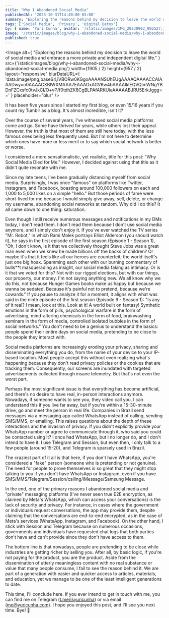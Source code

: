 ```yaml
---
title: "Why I Abandoned Social Media"
publishedAt: '2023-10-31T14:40:00-03:00'
summary: "Exploring the reasons behind my decision to leave the world of social media and embrace a more private and independent digital life."
tags: ['Social Media', 'Privacy', 'Digital Detox']
by: { name: 'Yuri Cunha', avatar: '/static/images/IMG_20230903_092527.jpg' }
image: '/static/images/blog/why-i-abandoned-social-media/why-i-abandoned-social-media.png'
published: true
---
```


<Image
  alt={
    "Exploring the reasons behind my decision to leave the world of social media and embrace a more private and independent digital life."
  }
  src={'/static/images/blog/why-i-abandoned-social-media/why-i-abandoned-social-media.png'}
  width={1905 / 2}
  height={957 / 2}
  layout="responsive"
  blurDataURL={
    'data:image/png;base64,iVBORw0KGgoAAAANSUhEUgAAAAQAAAACCAIAAADwyuo0AAAACXBIWXMAAA7EAAAOxAGVKw4bAAAAIklEQVQImWNgYBDnFZCxsfc0tvJkCI/O+vP/f0tdhZK8CgBLPAfARKUieAAAAABJRU5ErkJggg=='
  }
  placeholder="blur"
/>

It has been five years since I started my first blog, or even 15/16 years if you count my Tumblr as a blog. It's almost incredible, isn't it?

Over the course of several years, I've witnessed social media platforms come and go. Some have thrived for years, while others lost their appeal. However, the truth is that most of them are still here today, with the less famous ones being less frequently used. But I'm not here to determine which ones have more or less merit or to say which social network is better or worse.

I considered a more sensationalistic, yet realistic, title for this post: "Why Social Media Died for Me." However, I decided against using that title as it didn't quite resonate with me.

Since my late teens, I've been gradually distancing myself from social media. Surprisingly, I was once "famous" on platforms like Twitter, Instagram, and Facebook, boasting around 100,000 followers on each and 1,000 to 5,000 likes on a simple "hello." But those periods of fame were short-lived for me because I would simply give away, sell, delete, or change my username, abandoning social networks at random. Why did I do this? It all came down to one thing: saturation.

Even though I still receive numerous messages and notifications in my DMs today, I don't read them. I don't read them because I don't use social media anymore, and I simply don't enjoy it. If you've ever watched the TV series "Mr. Robot," in which Rami Malek portrays Elliot Alderson (you should watch it), he says in the first episode of the first season (Episode 1 - Season 1), "Oh, I don't know, is it that we collectively thought Steve Jobs was a great man even when we knew he made billions off the backs of children? Or maybe it's that it feels like all our heroes are counterfeit; the world itself's just one big hoax. Spamming each other with our burning commentary of bulls**t masquerading as insight, our social media faking as intimacy. Or is it that we voted for this? Not with our rigged elections, but with our things, our property, our money. I'm not saying anything new. We all know why we do this, not because Hunger Games books make us happy but because we wanna be sedated. Because it's painful not to pretend, because we're cowards." If you pause to analyze it for a moment, it aligns with what was said in the ninth episode of the first season (Episode 9 - Season 1): "Is any of it real? I mean, look at this. Look at it! A world built on fantasy! Synthetic emotions in the form of pills, psychological warfare in the form of advertising, mind-altering chemicals in the form of food, brainwashing seminars in the form of media, controlled isolated bubbles in the form of social networks." You don't need to be a genius to understand the basics: people spend their entire days on social media, pretending to be close to the people they interact with.

Social media platforms are increasingly eroding your privacy, sharing and disseminating everything you do, from the name of your device to your IP-based location. Most people accept this without even realizing what's happening because they don't read privacy policies or the cookies that are tracking them. Consequently, our screens are inundated with targeted advertisements collected through insane telemetry. But that's not even the worst part.

Perhaps the most significant issue is that everything has become artificial, and there's no desire to have real, in-person interactions anymore. Nowadays, if someone wants to see you, they video call you. I can understand this if you live far away, but if you're within a 15-30-minute drive, go and meet the person in real life. Companies in Brazil send messages via a messaging app called WhatsApp instead of calling, sending SMS/MMS, or emailing. This raises questions about the depth of these interactions and the invasion of privacy. If you didn't explicitly provide your WhatsApp number or agree to communicate through it, who said you could be contacted using it? I once had WhatsApp, but I no longer do, and I don't intend to have it. I use Telegram and Session, but even then, I only talk to a few people (around 15-20), and Telegram is sparsely used in Brazil.

The craziest part of it all is that here, if you don't have WhatsApp, you're considered a "fake" person (someone who is pretending or not genuine). The need for people to prove themselves is so great that they might stop talking to you if you don't have WhatsApp or Instagram, even if you have SMS/MMS/Telegram/Session/calling/iMessage/Samsung Message.

In the end, one of the primary reasons I abandoned social media and "private" messaging platforms (I've never seen true E2E encryption, as claimed by Meta's WhatsApp, which can access your conversations) is the lack of security and privacy. For instance, in cases where the government or individuals request conversations, the app may provide them, despite claiming that the conversations are end-to-end encrypted, as in the case of Meta's services (WhatsApp, Instagram, and Facebook). On the other hand, I stick with Session and Telegram because on numerous occasions, governments and individuals have requested chat logs that both parties don't have and can't provide since they don't have access to them.

The bottom line is that nowadays, people are pretending to be close while industries are getting richer by selling you. After all, by basic logic, if you're not paying for the product, you are the product. Aside from the dissemination of utterly meaningless content with no real substance or value that many people consume, I fail to see the reason behind it. We are part of a generation with easier and quicker access to articles, materials, and education, yet we manage to be one of the least intelligent generations to date.

This time, I'll conclude here. If you ever intend to get in touch with me, you can find me on Telegram ([t.me/isyuricunha](t.me/isyuricunha)) or via email ([me@yuricunha.com](mailto:me@yuricunha.com)). I hope you enjoyed this post, and I'll see you next time. Bye! 👋